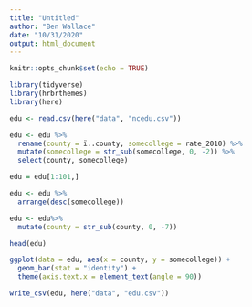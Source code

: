 ```yaml
---
title: "Untitled"
author: "Ben Wallace"
date: "10/31/2020"
output: html_document
---
```


```r
knitr::opts_chunk$set(echo = TRUE)
```

```r
library(tidyverse)
library(hrbrthemes)
library(here)
```


```r
edu <- read.csv(here("data", "ncedu.csv"))
```


```r
edu <- edu %>%
  rename(county = ï..county, somecollege = rate_2010) %>%
  mutate(somecollege = str_sub(somecollege, 0, -2)) %>%
  select(county, somecollege)

edu = edu[1:101,]

edu <- edu %>%
  arrange(desc(somecollege))

edu <- edu%>%
  mutate(county = str_sub(county, 0, -7))
```

```r
head(edu)
```

```r
ggplot(data = edu, aes(x = county, y = somecollege)) +
  geom_bar(stat = "identity") +
  theme(axis.text.x = element_text(angle = 90))
```

```r
write_csv(edu, here("data", "edu.csv"))
```
